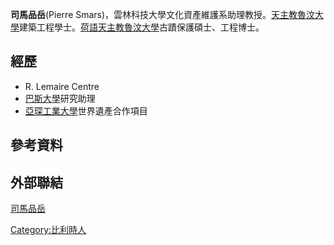 {{BLPdispute|time=2020-09-04T06:32:13+00:00}}
'''司馬品岳'''(Pierre Smars)，雲林科技大學文化資產維護系助理教授。[[天主教魯汶大學|天主教魯汶大學]]建築工程學士。[[荷語天主教魯汶大學|荷語天主教魯汶大學]]古蹟保護碩士、工程博士。


==經歷==
*R. Lemaire Centre
*[[巴斯大學|巴斯大學]]研究助理
*[[亞琛工業大學|亞琛工業大學]]世界遺產合作項目

==參考資料==

==外部聯結==
[https://smars.yuntech.edu.tw/ 司馬品岳]{{Wayback|url=https://smars.yuntech.edu.tw/ |date=20190126175413 }}

[[Category:比利時人|Category:比利時人]]